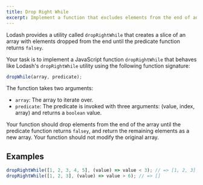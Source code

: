 ```yaml
---
title: Drop Right While
excerpt: Implement a function that excludes elements from the end of an array until the predicate returns false
---
```


Lodash provides a utility called `dropRightWhile` that creates a slice of an array with elements dropped from the end until the predicate function returns `falsey`.

Your task is to implement a JavaScript function `dropRightWhile` that behaves like Lodash's `dropRightWhile` utility using the following function signature:

```js
dropWhile(array, predicate);
```

The function takes two arguments:

- `array`: The array to iterate over.
- `predicate`: The predicate is invoked with three arguments: (value, index, array) and returns a `boolean` value.

Your function should drop elements from the end of the array until the predicate function returns `falsey`, and return the remaining elements as a new array. Your function should not modify the original array.

## Examples

```js
dropRightWhile([1, 2, 3, 4, 5], (value) => value < 3); // => [1, 2, 3]
dropRightWhile([1, 2, 3], (value) => value > 6); // => []
```
